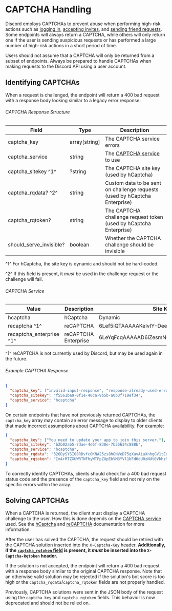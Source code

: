# CAPTCHA Handling

Discord employs CAPTCHAs to prevent abuse when performing high-risk actions such as [logging in](/authentication#login), [accepting invites](/resources/invite#accept-invite), and [sending friend requests](/resources/user#send-friend-request).
Some endpoints will always return a CAPTCHA, while others will only return one if the user is sending suspicious requests or has performed a large number of high-risk actions in a short period of time.

<Alert type="warn">

Users should not assume that a CAPTCHA will only be returned from a subset of endpoints. Always be prepared to handle CAPTCHAs when making requests to the Discord API using a user account.

</Alert>

## Identifying CAPTCHAs

When a request is challenged, the endpoint will return a 400 bad request with a response body looking similar to a legacy error response:

###### CAPTCHA Response Structure

| Field                   | Type          | Description                                                                |
| ----------------------- | ------------- | -------------------------------------------------------------------------- |
| captcha_key             | array[string] | The CAPTCHA service errors                                                 |
| captcha_service         | string        | The [CAPTCHA service](#captcha-service) to use                             |
| captcha_sitekey ^1^     | ?string       | The CAPTCHA site key (used by hCaptcha)                                    |
| captcha_rqdata? ^2^     | string        | Custom data to be sent on challenge requests (used by hCaptcha Enterprise) |
| captcha_rqtoken?        | string        | The CAPTCHA challenge request token (used by hCaptcha Enterprise)          |
| should_serve_invisible? | boolean       | Whether the CAPTCHA challenge should be invisible                          |

^1^ For hCaptcha, the site key is dynamic and should not be hard-coded.

^2^ If this field is present, it _must_ be used in the challenge request or the challenge will fail.

###### CAPTCHA Service

| Value                    | Description          | Site Key                                 |
| ------------------------ | -------------------- | ---------------------------------------- |
| hcaptcha                 | hCaptcha             | Dynamic                                  |
| recaptcha ^1^            | reCAPTCHA            | 6Lef5iQTAAAAAKeIvIY-DeexoO3gj7ryl9rLMEnn |
| recaptcha_enterprise ^1^ | reCAPTCHA Enterprise | 6LeYqFcqAAAAAD6iZesmNgVulsO4PkpBdr6NVG6M |

^1^ reCAPTCHA is not currently used by Discord, but may be used again in the future.

###### Example CAPTCHA Response

```json
{
  "captcha_key": ["invalid-input-response", "response-already-used-error"],
  "captcha_sitekey": "f5561ba9-8f1e-40ca-9b5b-a0b3f719ef34",
  "captcha_service": "hcaptcha"
}
```

<Alert type="info">

On certain endpoints that have not previously returned CAPTCHAs, the `captcha_key` array may contain an error message to display to older clients that made incorrect assumptions about CAPTCHA availability. For example:

```json
{
  "captcha_key": ["You need to update your app to join this server."],
  "captcha_sitekey": "b2b02ab5-7dae-4d6f-830e-7b55634c888b",
  "captcha_service": "hcaptcha",
  "captcha_rqdata": "32ODySYSI08RDvfcOKNA25zs8hGNVeD75qXuvAiuXnhgGV1tEqL/M6jHj9NJhuN3843/3Xb0y4qL9X85UhNWMLmXgvqDdUEJSKv1NlqrGqmBhi8qC2W4nKMzYeEFpGPMTqqC12Gp8BCZ+SPn9Dw0g3c=SMTWOoJOQKEpSoHZ",
  "captcha_rqtoken": "Im4rRTZXUWRTNFhyWTFpZUpEbVM3YVl1bFd6dU0zNUt0VkhzMEVoTHJNcC9wSmVqT29kS1FJVFpYYVgrT0RNd254YjFVQUE9PXVnalltRDZtNEFKOW85VXMi.ZfYH3g.beZ-lIsxWGcY5J0VUzE_odCbh24"
}
```

To correctly identify CAPTCHAs, clients should check for a 400 bad request status code and the presence of the `captcha_key` field and not rely on the specific errors within the array.

</Alert>

## Solving CAPTCHAs

When a CAPTCHA is returned, the client must display a CAPTCHA challenge to the user. How this is done depends on the [CAPTCHA service](#captcha-service) used.
See the [hCaptcha](https://docs.hcaptcha.com/) and [reCAPTCHA](https://developers.google.com/recaptcha/docs/display) documentation for more information.

After the user has solved the CAPTCHA, the request should be retried with the CAPTCHA solution inserted into the `X-Captcha-Key` header.
**Additionally, if the [`captcha_rqtoken` field](#captcha-response-structure) is present, it _must_ be inserted into the `X-Captcha-Rqtoken` header.**

If the solution is not accepted, the endpoint will return a 400 bad request with a response body similar to the original CAPTCHA response.
Note that an otherwise valid solution may be rejected if the solution's bot score is too high or the `captcha_rqdata`/`captcha_rqtoken` fields are not properly handled.

<Alert type="info">

Previously, CAPTCHA solutions were sent in the JSON body of the request using the `captcha_key` and `captcha_rqtoken` fields. This behavior is now deprecated and should not be relied on.

</Alert>
